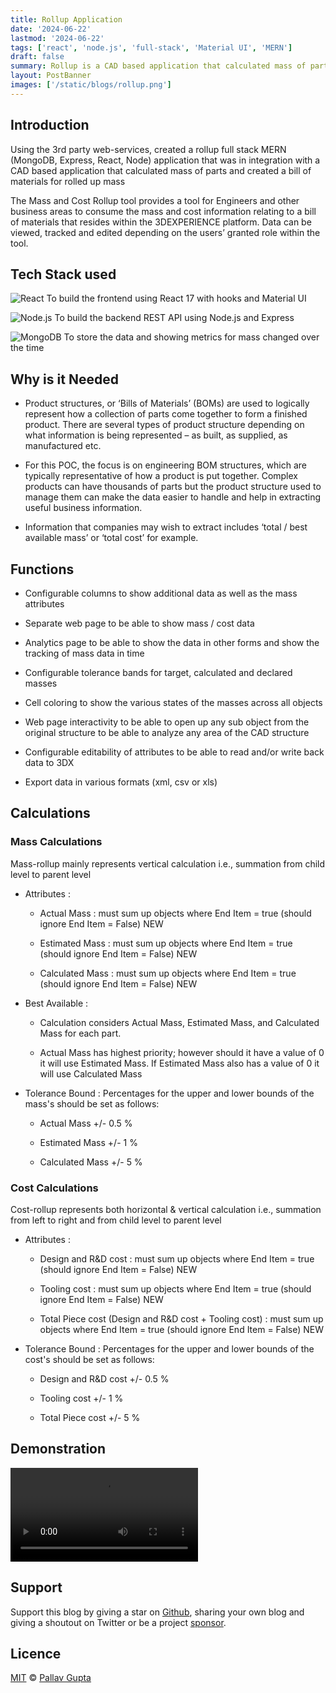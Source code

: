 ```yaml
---
title: Rollup Application
date: '2024-06-22'
lastmod: '2024-06-22'
tags: ['react', 'node.js', 'full-stack', 'Material UI', 'MERN']
draft: false
summary: Rollup is a CAD based application that calculated mass of parts and created a bill of materials for rolled up mass
layout: PostBanner
images: ['/static/blogs/rollup.png']
---
```


## Introduction

Using the 3rd party web-services, created a rollup full stack MERN (MongoDB, Express, React, Node) application that was in integration with a CAD based application that calculated mass of parts and created a bill of materials for rolled up mass

The Mass and Cost Rollup tool provides a tool for Engineers and other business areas to consume the mass and cost information relating to a bill of materials that resides within the 3DEXPERIENCE platform. Data can be viewed, tracked and edited depending on the users’ granted role within the tool.

## Tech Stack used

![React](https://img.shields.io/badge/react-%2320232a.svg?style=for-the-badge&logo=react&logoColor=%2361DAFB)
To build the frontend using React 17 with hooks and Material UI

![Node.js](https://img.shields.io/badge/node.js-6DA55F?style=for-the-badge&logo=node.js&logoColor=white)
To build the backend REST API using Node.js and Express

![MongoDB](https://img.shields.io/badge/MongoDB-%234ea94b.svg?style=for-the-badge&logo=mongodb&logoColor=white)
To store the data and showing metrics for mass changed over the time

## Why is it Needed

- Product structures, or ‘Bills of Materials’ (BOMs) are used to logically represent how a collection of parts come together to form a finished product. There are several types of product structure depending on what information is being represented – as built, as supplied, as manufactured etc.

- For this POC, the focus is on engineering BOM structures, which are typically representative of how a product is put together. Complex products can have thousands of parts but the product structure used to manage them can make the data easier to handle and help in extracting useful business information.

- Information that companies may wish to extract includes ‘total / best available mass’ or ‘total cost’ for example.

## Functions

- Configurable columns to show additional data as well as the mass attributes

- Separate web page to be able to show mass / cost data

- Analytics page to be able to show the data in other forms and show the tracking of mass data in time

- Configurable tolerance bands for target, calculated and declared masses

- Cell coloring to show the various states of the masses across all objects

- Web page interactivity to be able to open up any sub object from the original structure to be able to analyze any area of the CAD structure

- Configurable editability of attributes to be able to read and/or write back data to 3DX

- Export data in various formats (xml, csv or xls)

## Calculations

### Mass Calculations

Mass-rollup mainly represents vertical calculation i.e., summation from child level to parent level

- Attributes :

  - Actual Mass : must sum up objects where End Item = true (should ignore End Item = False) NEW

  - Estimated Mass : must sum up objects where End Item = true (should ignore End Item = False) NEW

  - Calculated Mass : must sum up objects where End Item = true (should ignore End Item = False) NEW

- Best Available :

  - Calculation considers Actual Mass, Estimated Mass, and Calculated Mass for each part.

  - Actual Mass has highest priority; however should it have a value of 0 it will use Estimated Mass. If Estimated Mass also has a value of 0 it will use Calculated Mass

- Tolerance Bound : Percentages for the upper and lower bounds of the mass's should be set as follows:

  - Actual Mass +/- 0.5 %

  - Estimated Mass +/- 1 %

  - Calculated Mass +/- 5 %

### Cost Calculations

Cost-rollup represents both horizontal & vertical calculation i.e., summation from left to right and from child level to parent level

- Attributes :

  - Design and R&D cost : must sum up objects where End Item = true (should ignore End Item = False) NEW

  - Tooling cost : must sum up objects where End Item = true (should ignore End Item = False) NEW

  - Total Piece cost (Design and R&D cost + Tooling cost) : must sum up objects where End Item = true (should ignore End Item = False) NEW

- Tolerance Bound : Percentages for the upper and lower bounds of the cost's should be set as follows:

  - Design and R&D cost +/- 0.5 %

  - Tooling cost +/- 1 %

  - Total Piece cost +/- 5 %

## Demonstration

<video controls>
  <source src="/static/blogs/demo_rollup.mp4" type="video/mp4" />
</video>

## Support

Support this blog by giving a star on [Github](https://github.com/pgupta1795), sharing your own blog and giving a shoutout on Twitter or be a project [sponsor](https://github.com/sponsors/pgupta1795).

## Licence

[MIT](https://github.com/pgupta1795) © [Pallav Gupta](https://www.pgupta1795.in)
